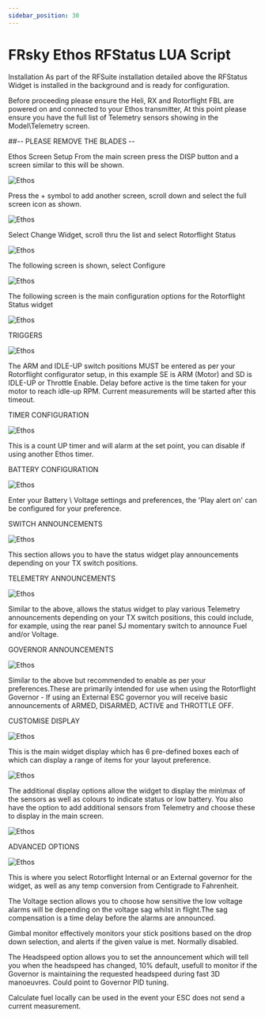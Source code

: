 ```yaml
---
sidebar_position: 30
---
```


# FRsky Ethos RFStatus LUA Script

Installation
As part of the RFSuite installation detailed above the RFStatus Widget is installed in the background and is ready for configuration.

Before proceeding please ensure the Heli, RX and Rotorflight FBL are powered on and connected to your Ethos transmitter, At this point please ensure you have the full list of Telemetry sensors showing in the Model\Telemetry screen.

##-- PLEASE REMOVE THE BLADES --

Ethos Screen Setup
From the main screen press the DISP button and a screen similar to this will be shown.

![Ethos](./img/ethos-status-1.jpg)

Press the + symbol to add another screen, scroll down and select the full screen icon as shown.

![Ethos](./img/ethos-status-2.jpg)

Select Change Widget, scroll thru the list and select Rotorflight Status

![Ethos](./img/ethos-status-4.jpg)

The following screen is shown, select Configure

![Ethos](./img/ethos-status-5.jpg)

The following screen is the main configuration options for the Rotorflight Status widget

![Ethos](./img/ethos-status-6.jpg)

TRIGGERS

![Ethos](./img/ethos-status-7.jpg)

The ARM and IDLE-UP switch positions MUST be entered as per your Rotorflight configurator setup, in this example SE is ARM (Motor) and SD is IDLE-UP or Throttle Enable. Delay before active is the time taken for your motor to reach idle-up RPM. Current measurements will be started after this timeout.

TIMER CONFIGURATION

![Ethos](./img/ethos-status-8.jpg)

This is a count UP timer and will alarm at the set point, you can disable if using another Ethos timer.

BATTERY CONFIGURATION

![Ethos](./img/ethos-status-9.jpg)

Enter your Battery \ Voltage settings and preferences, the 'Play alert on' can be configured for your preference.

SWITCH ANNOUNCEMENTS

![Ethos](./img/ethos-status-10.jpg)

This section allows you to have the status widget play announcements depending on your TX switch positions.

TELEMETRY ANNOUNCEMENTS

![Ethos](./img/ethos-status-11.jpg)

Similar to the above, allows the status widget to play various Telemetry announcements depending on your TX switch positions, this could include, for example, using the rear panel SJ momentary switch to announce Fuel and/or Voltage.

GOVERNOR ANNOUNCEMENTS

![Ethos](./img/ethos-status-12.jpg)

Similar to the above but recommended to enable as per your preferences.These are primarily intended for use when using the Rotorflight Governor - If using an External ESC governor you will receive basic announcements of ARMED, DISARMED, ACTIVE and THROTTLE OFF.

CUSTOMISE DISPLAY

![Ethos](./img/ethos-status-13.jpg)

This is the main widget display which has 6 pre-defined boxes each of which can display a range of items for your layout preference.

![Ethos](./img/ethos-status-14.jpg)

The additional display options allow the widget to display the min\max of the sensors as well as colours to indicate status or low battery. You also have the option to add additional sensors from Telemetry and choose these to display in the main screen.

![Ethos](./img/ethos-status-15.jpg)

ADVANCED OPTIONS

![Ethos](./img/ethos-status-16.jpg)


This is where you select Rotorflight Internal or an External governor for the widget, as well as any temp conversion from Centigrade to Fahrenheit.

The Voltage section allows you to choose how sensitive the low voltage alarms will be depending on the voltage sag whilst in flight.The sag compensation is a time delay before the alarms are announced.

Gimbal monitor effectively monitors your stick positions based on the drop down selection, and alerts if the given value is met. Normally disabled.

The Headspeed option allows you to set the announcement which will tell you when the headspeed has changed, 10% default, usefull to monitor if the Governor is maintaining the requested headspeed during fast 3D manoeuvres. Could point to Governor PID tuning.

Calculate fuel locally can be used in the event your ESC does not send a current measurement.

